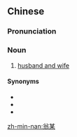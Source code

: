==Chinese==
{{zh-forms|husband|wife}}

===Pronunciation===
{{zh-pron
|mn=xm,zz,qz,lk:ang-bó͘
|cat=n
}}

===Noun===
{{zh-noun}}

# {{lb|zh|Min Nan}} [[husband and wife]]

====Synonyms====
* {{zh-l|翁仔某}}
* {{zh-l|夫妻}}
* {{zh-l|夫婦}}

{{zh-cat|Family}}

[[zh-min-nan:翁某]]